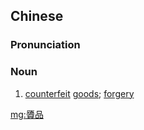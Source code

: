 {{also|赝品}}
==Chinese==
{{zh-forms|s=赝品}}

===Pronunciation===
{{zh-pron
|m=yànpǐn
|cat=n
}}

===Noun===
{{zh-noun}}

# [[counterfeit]] [[good]]s; [[forgery]]

[[mg:贗品]]
